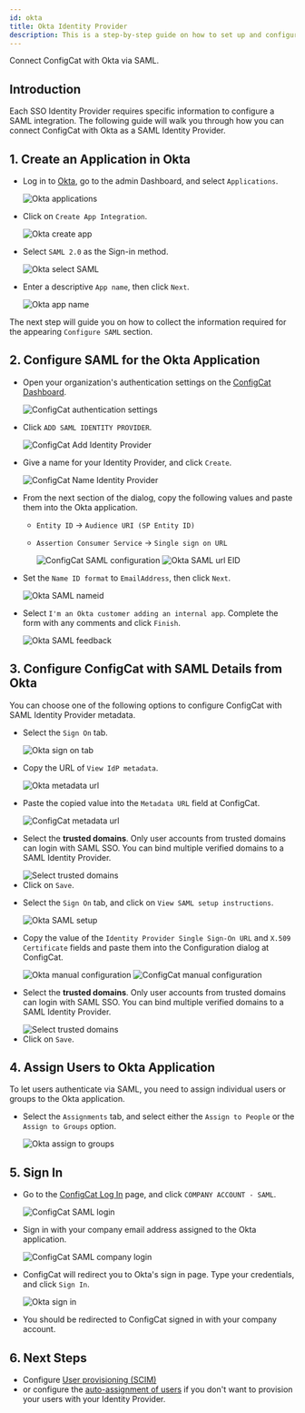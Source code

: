 ```yaml
---
id: okta
title: Okta Identity Provider
description: This is a step-by-step guide on how to set up and configure Okta as a SAML Identity Provider for your organization.
---
```



Connect ConfigCat with Okta via SAML.

## Introduction

Each SSO Identity Provider requires specific information to configure a SAML integration. The following guide will walk you through how you can connect ConfigCat with Okta as a SAML Identity Provider.

## 1. Create an Application in Okta

- Log in to <a href="https://login.okta.com/" target="_blank">Okta</a>, go to the admin Dashboard, and select `Applications`.

  <img className="bordered-img" src="/docs/assets/saml/okta/applications.png" alt="Okta applications" decoding="async" loading="lazy" />

- Click on `Create App Integration`.

  <img className="bordered-img" src="/docs/assets/saml/okta/create_app.png" alt="Okta create app" decoding="async" loading="lazy"/>

- Select `SAML 2.0` as the Sign-in method.

  <img className="bordered-img" src="/docs/assets/saml/okta/select_saml.png" alt="Okta select SAML" decoding="async" loading="lazy" />

- Enter a descriptive `App name`, then click `Next`.

  <img className="bordered-img" src="/docs/assets/saml/okta/app_name.png" alt="Okta app name" decoding="async" loading="lazy"/>

The next step will guide you on how to collect the information required for the appearing `Configure SAML` section.

## 2. Configure SAML for the Okta Application

- Open your organization's authentication settings on the <a href="https://app.configcat.com/organization/authentication" target="_blank">ConfigCat Dashboard</a>.

  <img className="bordered-img" src="/docs/assets/saml/dashboard/authentication.png" alt="ConfigCat authentication settings" decoding="async" loading="lazy" />

- Click `ADD SAML IDENTITY PROVIDER`.

  <img className="bordered-img" src="/docs/assets/saml/dashboard/add_idp.png" alt="ConfigCat Add Identity Provider" decoding="async" loading="lazy" />

- Give a name for your Identity Provider, and click `Create`.

  <img className="bordered-img" src="/docs/assets/saml/dashboard/okta_name.png" alt="ConfigCat Name Identity Provider" decoding="async" loading="lazy" />

- From the next section of the dialog, copy the following values and paste them into the Okta application.

  - `Entity ID` -> `Audience URI (SP Entity ID)`
  - `Assertion Consumer Service` -> `Single sign on URL`

    <img className="bordered-img" src="/docs/assets/saml/dashboard/acs_entity_id_1.png" alt="ConfigCat SAML configuration" decoding="async" loading="lazy" />

    <img className="bordered-img" src="/docs/assets/saml/okta/okta_acs_eid.png" alt="Okta SAML url EID" decoding="async" loading="lazy" />

- Set the `Name ID format` to `EmailAddress`, then click `Next`.

  <img className="bordered-img" src="/docs/assets/saml/okta/okta_name_id.png" alt="Okta SAML nameid" decoding="async" loading="lazy" />

- Select `I'm an Okta customer adding an internal app`. Complete the form with any comments and click `Finish`.

  <img className="bordered-img" src="/docs/assets/saml/okta/feedback.png" alt="Okta SAML feedback" decoding="async" loading="lazy" />

## 3. Configure ConfigCat with SAML Details from Okta

You can choose one of the following options to configure ConfigCat with SAML Identity Provider metadata.

<Tabs>
  <TabItem value="metadataUrl" label="Metadata URL" default>
    <ul>
      <li>
        <p>Select the <code>Sign On</code> tab.</p>
        <img className="bordered-img" src="/docs/assets/saml/okta/metadata_url1.png" alt="Okta sign on tab" decoding="async" loading="lazy" />
      </li>
      <li>
        <p>Copy the URL of <code>View IdP metadata</code>.</p>
        <img className="bordered-img" src="/docs/assets/saml/okta/metadata_url2.png" alt="Okta metadata url" decoding="async" loading="lazy" />
      </li>
      <li>
        <p>Paste the copied value into the <code>Metadata URL</code> field at ConfigCat.</p>
        <img className="bordered-img" src="/docs/assets/saml/okta/cc_metadata_new.png" alt="ConfigCat metadata url" decoding="async" loading="lazy" />
      </li>
      <li>
        <p>Select the <strong>trusted domains</strong>. Only user accounts from trusted domains can login with SAML SSO. You can bind multiple verified domains to a SAML Identity Provider.</p>
        <img className="bordered-img" src="/docs/assets/saml/dashboard/select_trusted_domains.png" alt="Select trusted domains" decoding="async" loading="lazy" />
      </li>
      <li>
        Click on <code>Save</code>.
      </li>
    </ul>
  </TabItem>
  <TabItem value="manual" label="Manual Configuration">
    <ul>
      <li>
        <p>Select the <code>Sign On</code> tab, and click on <code>View SAML setup instructions</code>.</p>
        <img className="bordered-img" src="/docs/assets/saml/okta/manual_setup.png" alt="Okta SAML setup" decoding="async" loading="lazy" />
      </li>
      <li>
        <p>Copy the value of the <code>Identity Provider Single Sign-On URL</code> and <code>X.509 Certificate</code> fields and paste them into the Configuration dialog at ConfigCat.</p>
        <img className="bordered-img" src="/docs/assets/saml/okta/manual.png" alt="Okta manual configuration" decoding="async" loading="lazy" />
        <img className="bordered-img" src="/docs/assets/saml/okta/manual_cc_new.png" alt="ConfigCat manual configuration" decoding="async" loading="lazy" />
      </li>
      <li>
        <p>Select the <strong>trusted domains</strong>. Only user accounts from trusted domains can login with SAML SSO. You can bind multiple verified domains to a SAML Identity Provider.</p>
        <img className="bordered-img" src="/docs/assets/saml/dashboard/select_trusted_domains.png" alt="Select trusted domains" decoding="async" loading="lazy" />
      </li>
      <li>
        Click on <code>Save</code>.
      </li>
    </ul>
  </TabItem>
</Tabs>

## 4. Assign Users to Okta Application

To let users authenticate via SAML, you need to assign individual users or groups to the Okta application.

- Select the `Assignments` tab, and select either the `Assign to People` or the `Assign to Groups` option.

  <img className="bordered-img" src="/docs/assets/saml/okta/assign.png" alt="Okta assign to groups" decoding="async" loading="lazy" />

## 5. Sign In

- Go to the <a href="https://app.configcat.com/auth/login" target="_blank">ConfigCat Log In</a> page, and click `COMPANY ACCOUNT - SAML`.

  <img className="bordered-img" src="/docs/assets/saml/dashboard/saml_login.png" alt="ConfigCat SAML login" decoding="async" loading="lazy" />

- Sign in with your company email address assigned to the Okta application.

  <img className="bordered-img" src="/docs/assets/saml/dashboard/company_email.png" alt="ConfigCat SAML company login" decoding="async" loading="lazy" />

- ConfigCat will redirect you to Okta's sign in page. Type your credentials, and click `Sign In`.

  <img className="bordered-img" src="/docs/assets/saml/okta/okta_sign_in.png" alt="Okta sign in" decoding="async" loading="lazy" />

- You should be redirected to ConfigCat signed in with your company account.

## 6. Next Steps

- Configure [User provisioning (SCIM)](../../scim/overview.mdx)
- or configure the [auto-assignment of users](../../auto-assign-users.mdx) if you don't want to provision your users with your Identity Provider.
